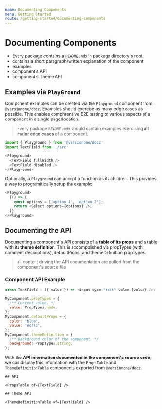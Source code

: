 ```yaml
---
name: Documenting Components
menu: Getting Started
route: /getting-started/documenting-components
---
```


# Documenting Components

- Every package contains a `README.mdx` in package directory's root
- contains a short paragraph/written explanation of the component
- examples
- component's API
- component's Theme API

## Examples via `PlayGround`

Component examples can be created via the `Playground` component from `@versionone/docz`. Examples should exercise as many edge cases as possible. This enables comphrensive E2E testing of various aspects of a component in a single page/location.

> Every package `README.mdx` should contain examples exercising **all major edge cases** of a component.

```js
import { Playground } from '@versionone/docz'
import TextField from './src'

<Playground>
  <TextField fullWidth />
  <TextField disabled />
</Playground>
```

Optionally, a `Playground` can accept a function as its children. This provides a way to programitically setup the example:

```js
<Playground>
  {() => {
    const options = ['option 1', 'option 2'];
    return <Select options={options} />;
  }}
</Playground>
```

## Documenting the API

Documenting a component's API consists of a **table of its props** and a table with its **theme definition**. This is accompolished via propTypes (with comment descriptions), defaultProps, and themeDefinition propTypes.

> all content driving the API documentation are pulled from the component's source file

### Component API Example

```js
const TextField = ({ value }) => <input type="text" value={value} />;

MyComponent.propTypes = {
  /** Current value. */
  value: PropTypes.node,
};
MyComponent.defaultProps = {
  color: 'blue',
  value: 'World',
};
MyComponent.themeDefinition = {
  /** Background color of the component. */
  background: PropTypes.string,
};
```

With the **API information documented in the component's source code**, we can display this information with the `PropsTable` and `ThemeDefinitionTable` components exported from `@versionone/docz`.

```mdx
## API

<PropsTable of={TextField} />

## Theme API

<ThemeDefinitionTable of={TextField} />
```
